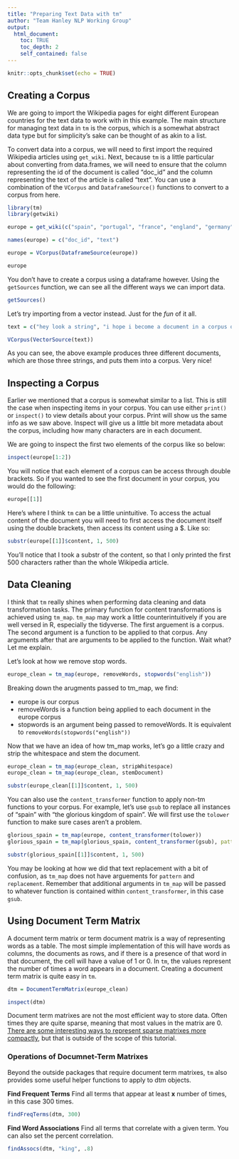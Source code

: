 ```yaml
---
title: "Preparing Text Data with tm"
author: "Team Hanley NLP Working Group"
output:
  html_document:
    toc: TRUE
    toc_depth: 2
    self_contained: false
---
```


```r
knitr::opts_chunk$set(echo = TRUE)
```

## Creating a Corpus

We are going to import the Wikipedia pages for eight different European countries for the text data to work with in this example. The main structure for managing text data in `tm` is the corpus, which is a somewhat abstract data type but for simplicity's sake can be thought of as akin to a list. 

To convert data into a corpus, we will need to first import the required Wikipedia articles using `get_wiki`. Next, because `tm` is a little particular about converting from data.frames, we will need to ensure that the column representing the id of the document is called "doc_id" and the column representing the text of the article is called "text". You can use a combination of the `VCorpus` and `DataframeSource()` functions to convert to a corpus from here. 

```r

library(tm)
library(getwiki)

europe = get_wiki(c("spain", "portugal", "france", "england", "germany", "poland", "russia", "italy"))

names(europe) = c("doc_id", "text")

europe = VCorpus(DataframeSource(europe))

europe
```

You don't have to create a corpus using a dataframe however. Using the `getSources` function, we can see all the different ways we can import data. 

```r

getSources()

```

Let's try importing from a vector instead. Just for the *fun* of it all. 

```r

text = c("hey look a string", "i hope i become a document in a corpus one day", "its any string in a vector's dream")

VCorpus(VectorSource(text))

```

As you can see, the above example produces three different documents, which are those three strings, and puts them into a corpus. Very nice!

## Inspecting a Corpus

Earlier we mentioned that a corpus is somewhat similar to a list. This is still the case when inspecting items in your corpus. You can use either `print()` or `inspect()` to view details about your corpus. Print will show us the same info as we saw above. Inspect will give us a little bit more metadata about the corpus, including how many characters are in each document. 

We are going to inspect the first two elements of the corpus like so below:

```r

inspect(europe[1:2])

```

You will notice that each element of a corpus can be access through double brackets. So if you wanted to see the first document in your corpus, you would do the following:

```r

europe[[1]]

```

Here's where I think `tm` can be a little unintuitive. To access the actual content of the document you will need to first access the document itself using the double brackets, then access its content using a $. Like so:

```r

substr(europe[[1]]$content, 1, 500)

```

You'll notice that I took a substr of the content, so that I only printed the first 500 characters rather than the whole Wikipedia article. 

## Data Cleaning

I think that `tm` really shines when performing data cleaning and data transformation tasks. The primary function for content transformations is achieved using `tm_map`. `tm_map` may work a little counterintuitively if you are well versed in R, especially the tidyverse. The first arguement is a corpus. The second argument is a function to be applied to that corpus. Any arguments after that are arguments to be applied to the function. Wait what? Let me explain.  

Let's look at how we remove stop words. 

```r

europe_clean = tm_map(europe, removeWords, stopwords("english"))

```

Breaking down the arugments passed to tm_map, we find:

- europe is our corpus
- removeWords is a function being applied to each document in the europe corpus
- stopwords is an argument being passed to removeWords. It is equivalent to `removeWords(stopwords("english"))`


Now that we have an idea of how tm_map works, let's go a little crazy and strip the whitespace and stem the document. 

```r

europe_clean = tm_map(europe_clean, stripWhitespace)
europe_clean = tm_map(europe_clean, stemDocument)

substr(europe_clean[[1]]$content, 1, 500)

```

You can also use the `content_transformer` function to apply non-tm functions to your corpus. For example, let's use `gsub` to replace all instances of "spain" with "the glorious kingdom of spain". We will first use the `tolower` function to make sure cases aren't a problem. 

```r

glorious_spain = tm_map(europe, content_transformer(tolower))
glorious_spain = tm_map(glorious_spain, content_transformer(gsub), pattern = "spain", replacement = "THE GLORIOUS KINGDOM OF SPAIN")

substr(glorious_spain[[1]]$content, 1, 500)

```

You may be looking at how we did that text replacement with a bit of confusion, as `tm_map` does not have arguements for `pattern` and `replacement`. Remember that additional arguments in `tm_map` will be passed to whatever function is contained within `content_transformer`, in this case `gsub`.  

## Using Document Term Matrix

A document term matrix or term document matrix is a way of representing words as a table. The most simple implementation of this will have words as columns, the documents as rows, and if there is a presence of that word in that document, the cell will have a value of 1 or 0. In `tm`, the values represent the number of times a word appears in a document. Creating a document term matrix is quite easy in `tm`. 

```r

dtm = DocumentTermMatrix(europe_clean)

inspect(dtm)

```

Document term matrixes are not the most efficient way to store data. Often times they are quite sparse, meaning that most values in the matrix are 0. [There are some interesting ways to represent sparse matrixes more compactly](https://www.geeksforgeeks.org/sparse-matrix-representation/), but that is outside of the scope of this tutorial.

### Operations of Documnet-Term Matrixes

Beyond the outside packages that require document term matrixes, `tm` also provides some useful helper functions to apply to dtm objects.

**Find Frequent Terms**
Find all terms that appear at least **x** number of times, in this case 300 times. 

```r

findFreqTerms(dtm, 300)

```

**Find Word Associations**
Find all terms that correlate with a given term. You can also set the percent correlation. 

```r

findAssocs(dtm, "king", .8)
```

